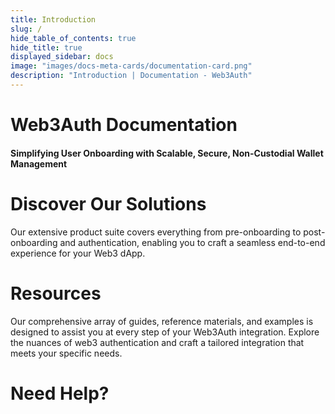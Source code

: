 ```yaml
---
title: Introduction
slug: /
hide_table_of_contents: true
hide_title: true
displayed_sidebar: docs
image: "images/docs-meta-cards/documentation-card.png"
description: "Introduction | Documentation - Web3Auth"
---
```



<SEO />

# Web3Auth Documentation

#### Simplifying User Onboarding with Scalable, Secure, Non-Custodial Wallet Management

<HomeQuickStartBanner />

# Discover Our Solutions

Our extensive product suite covers everything from pre-onboarding to post-onboarding and authentication, enabling you to craft a seamless end-to-end
experience for your Web3 dApp.

<ProductCards />

# Resources

Our comprehensive array of guides, reference materials, and examples is designed to assist you at every step of your Web3Auth integration. Explore the
nuances of web3 authentication and craft a tailored integration that meets your specific needs.

<ResourcesCards />

# Need Help?

<HelpCards />
